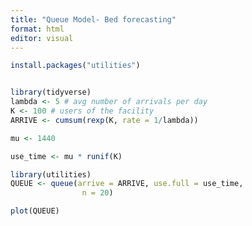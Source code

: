 ```yaml
---
title: "Queue Model- Bed forecasting"
format: html
editor: visual
---
```


```r

install.packages("utilities")


library(tidyverse)
lambda <- 5 # avg number of arrivals per day
K <- 100 # users of the facility
ARRIVE <- cumsum(rexp(K, rate = 1/lambda))

mu <- 1440

use_time <- mu * runif(K)

library(utilities)
QUEUE <- queue(arrive = ARRIVE, use.full = use_time,
                n = 20)

plot(QUEUE)
```
